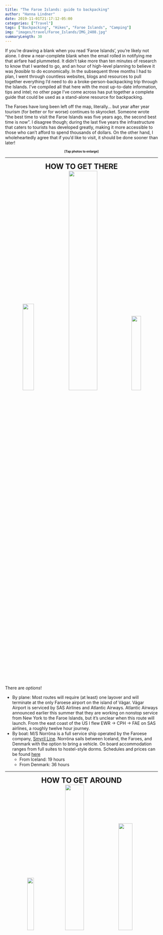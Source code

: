 ```yaml
---
title: "The Faroe Islands: guide to backpacking"
author: "Hanna Lindner"
date: 2019-11-01T21:17:12-05:00 
categories: ["Travel"]
tags: ["Backpacking", "Hikes", "Faroe Islands", "Camping"]
img: "images/travel/Faroe_Islands/IMG_2408.jpg"
summaryLength: 30
---
```


If you're drawing a blank when you read 'Faroe Islands', you're likely not alone. I drew a near-complete blank when the email rolled in notifying me that airfare had plummeted. It didn't take more than ten minutes of research to know that I wanted to go, and an hour of high-level planning to believe it was *feasible* to do economically. In the subsequent three months I had to plan, I went through countless websites, blogs and resources to pull together everything I'd need to do a broke-person-backpacking trip through the Islands. I've compiled all that here with the most up-to-date information, tips and intel; no other page I've come across has put together a complete guide that could be used as a stand-alone resource for backpacking.  

The Faroes have long been left off the map, literally... but year after year tourism (for better or for worse) continues to skyrocket. Someone wrote "the best time to visit the Faroe Islands was five years ago, the second best time is now". I disagree though; during the last five years the infrastructure that caters to tourists has developed greatly, making it more accessible to those who can't afford to spend thousands of dollars. On the other hand, I wholeheartedly agree that if you'd like to visit, it should be done sooner than later!

<center>
<font size="1">
**[Tap photos to enlarge]**
</font>
</center>
--- 

<center>
<font size="5">
**HOW TO GET THERE**
</font>
</center>
<center>
[![](/images/travel/Faroe_Islands/IMG_2198.JPG){ width=27% }](https://www.hannalindner.com/travel/Faroe_Islands/IMG_2198.jpg)
[![](/images/travel/Faroe_Islands/IMG_0134.JPG){ width=43% }](https://www.hannalindner.com/travel/Faroe_Islands/IMG_0134.jpg)
[![](/images/travel/Faroe_Islands/IMG_5270.JPG){ width=25% }](https://www.hannalindner.com/travel/Faroe_Islands/IMG_5270.jpg)  
</center>

There are *options*!  

- By plane: Most routes will require (at least) one layover and will terminate at the only Faroese airport on the island of Vágar. Vágar Airport is serviced by SAS Airlines and Atlantic Airways. Atlantic Airways announced earlier this summer that they are working on nonstop service from New York to the Faroe Islands, but it's unclear when this route will launch. From the east coast of the US I flew EWR -> CPH -> FAE on SAS airlines, a roughly twelve hour journey.  
- By boat: M/S Norröna is a full service ship operated by the Faroese company, [Smyril Line](https://www.symrilline.com/). Norröna sails between Iceland, the Faroes, and Denmark with the option to bring a vehicle. On board accommodation ranges from full suites to hostel-style dorms. Schedules and prices can be found [here](https://www.hannalindner.com/travel/Faroe_Islands/Sailing-Schedule-and-Ferry-crossing.pdf)  
    - From Iceland: 19 hours  
    - From Denmark: 36 hours  

---

<center>
<font size="5">
**HOW TO GET AROUND**
</font>
</center>
<center>
[![](/images/travel/Faroe_Islands/IMG_3010 2.JPG){ width=21% }](https://www.hannalindner.com/travel/Faroe_Islands/IMG_3010 2.jpg)
[![](/images/travel/Faroe_Islands/IMG_3845 2.JPG){ width=35% }](https://www.hannalindner.com/travel/Faroe_Islands/IMG_3845 2.jpg)
[![](/images/travel/Faroe_Islands/IMG_5755a.jpg){ width=30% }](https://www.hannalindner.com/travel/Faroe_Islands/IMG_5755a.jpg)
</center>

  &emsp; By and large, the most convenient way to get around is to rent a vehicle. Nearly all the rental companies are located either at the Airport or in the capital of Tórshavn, 45 minutes from the airport. A list of rental agencies can be found [here](https://www.visitfaroeislands.com/plan-your-stay/transport/car-rental/). Prices vary greatly based on location, high vs. low season, manual vs. automatic transmission, and car type but one should budget _at least_ $50 USD per day, less fees.  
  &emsp; Driving in the Faroes has its quirks. There are two sub-sea toll tunnels connecting the more populated islands (toll 100 DKK, ~\$15 USD). These tolls are only collected in one direction of travel and can be paid at the end of the tunnel at the Effo gas station within three days. In addition, there are numerous mountain tunnels throughout the country. The older ones require some caution as they are only wide enough for traffic to flow in one direction, so use the shoulder if available, otherwise pull into turnouts if you don't have the right of way. Most importantly, watch out for sheep!! You are required to call the police if sheep meets car. Check out the full [driving guide](https://www.visitfaroeislands.com/plan-your-stay/transport/getting-around/). As much as it is convenient, it is also expensive (AF)... 
  <center>
    [![](/images/travel/Faroe_Islands/IMG_3486.JPG){ width=26% }](https://www.hannalindner.com/travel/Faroe_Islands/IMG_3486.jpg)
    [![](/images/travel/Faroe_Islands/IMG_8397.JPG){ width=42% }](https://www.hannalindner.com/travel/Faroe_Islands/IMG_8397.jpg)
  </center>
  &emsp; Alternatively, one can make use of the available public transit: bus, ferry and helicopter. This was my tactic, and I read a lot of criticisms beforehand regarding going this route; the argument being that it leaves you limited. I couldn't disagree more! There wasn't a single destination I wanted to visit that I couldn't reach using the transit system. (There were minimal times where I had to use bus + hitchhike). It does however, require a degree of planning and flexibility.  
  &emsp; [Strandfaraskip Landsins](https://www.ssl.fo/en/) operates the bus and ferry system. First, consider how much you plan to use the bus and ferry systems because there are fare options: individual fare, 4-day unlimited, and 7-day unlimited. The unlimited options run 500 DKK (~\$74 USD) and 700 DKK (~\$103 USD) respectively. This may seem expensive but remember this includes passenger-only ferry fare  (except to Mykines). Travel cards can be purchased at the airport information booth or on any of the buses that stop at the Tórshavn bus terminal. Individual fares are route/distance based, and theoretically can be [calculated online](https://www.ssl.fo/en/tickets-and-prices/prices/) except the app seems broken...  
  &emsp; A transit map can be found [here](https://www.ssl.fo/en/customer-service/travel-map/), and the timetables [here](https://www.ssl.fo/en/timetable/ferry/7-tvoroyri-torshavn/). Regarding bus stops, they are easily located as most have a small bus shelter, or a yellow bus sign at the very least. It can be a little confusing in Tórshavn because the bus stops are numerous thanks to the (free) Tórshavn bus service. For an SSL bus, you can always get on and off at the [Tórshavn bus termial](https://www.google.com/maps/place/Bus+terminal/@62.0080025,-6.7672003,17z/data=!3m1!4b1!4m5!3m4!1s0x48bc2e0195976161:0x9a06ce04c59992ef!8m2!3d62.008!4d-6.7650116), though you can also request to get off elsewhere in Tórshavn. If you're planning with the time tables and notice that a ferry arrives in a village the same time a bus leaves that village, know they do this *on purpose* and they will wait for folks coming off the ferry. Info on the Tórshavn city bus [here](https://drive.google.com/file/d/1pumIUyjY0GOrQLUOOeEwSChLWdqgL-6C/view). Additionally there is a free [city bus](https://www.klaksvik.fo/download/file/c6bcfac26519b9335648332378f48a8302fc9f41.pdf) in the next largest city, Klaksvik.  
  &emsp; Using the ferry system is relatively straightforward: locate the ferry terminal, walk on, pay (on the outbound journey only) and make yourself comfortable. If you are bringing your vehicle, the only difference is you will want to show up a bit earlier to join the car queue to drive your vehicle on board. Depending on the route, the size of the ferries and their vehicle capacity differ greatly. The longest ferry ride is a two hour journey from Tórshavn to the southern most island of Suðuroy. This ferry has 7 decks and a full cafeteria. On the other end of the spectrum is the ferry to Mykines, which necessitates comment.  
  <center>
    [![](/images/travel/Faroe_Islands/IMG_1074.JPG){ width=47% }](https://www.hannalindner.com/travel/Faroe_Islands/IMG_1074.jpg)
  </center>
  &emsp; Mykines is one of the most popular stops in the Faroes thanks to its spectacular colonies of seabirds and puffins. It is also one of the hardest locations to access, as it's only reached by ferry or helicopter. Couple that with the fact that weather conditions often do not favor the ferry, and it can turn into a sore spot for those not willing/able to be flexible. Most important is to book **early**, and plan to try to go early in your trip case of a cancellation. The ferry Jósup holds 70 passengers only; occasionally they will offer additional trips during high season if enough people sign up. Tickets are separate from SSL travel cards and can be booked from the [Mykines website](http://www.mykines.fo/#/home). Note that if a trip is canceled due to weather you will be notified in advance and refunded. When I visited Mykines, I booked the helicopter outbound, and a return ferry all in the same day. However I was fully aware (and prepared) for the fact that if the evening ferry was canceled, I would then need to camp overnight in a village with a population of 17... i.e. there are few options there for supplies and accommodation.  
  <center>
  [![](/images/travel/Faroe_Islands/IMG_5400 2.JPG){ width=36% }](https://www.hannalindner.com/travel/Faroe_Islands/IMG_5400 2.jpg)
  [![](/images/travel/Faroe_Islands/IMG_0046 4.JPG){ width=28% }](https://www.hannalindner.com/travel/Faroe_Islands/IMG_0046 4.JPG)
  [![](/images/travel/Faroe_Islands/IMG_0050 3.JPG){ width=32% }](https://www.hannalindner.com/travel/Faroe_Islands/IMG_0050 3.JPG)
  </center>
  &emsp; Thanks to heavy government subsidies, it's possible to travel by helicopter while in the Faroes without needing to take out a small loan. Atlantic Airways runs the service, and depending on the route, you can [book](https://tyrla.atlantic.fo/) up to 7 or 2 days in advance. The helicopter runs on Mondays, Wednesdays and Fridays (sometimes Saturdays too) on a set timetable. You can only book trips in one direction, as it is really meant for the locals to be able to get around efficiently. You should arrive half an hour prior to departure to get checked in. I flew two trips: from [Tórshavn](https://www.google.com/maps/place/Heliport+Bodanes/@62.0190489,-6.7636944,1095m/data=!3m1!1e3!4m5!3m4!1s0x0:0x6171c4fb9132c869!8m2!3d62.0215483!4d-6.7574662) to [Mykines](https://www.google.com/maps/place/EKMS-+Mykines+Heliport/@62.1021344,-7.6472649,173m/data=!3m2!1e3!4b1!4m5!3m4!1s0x48be9300854447bb:0x42f590d91980803c!8m2!3d62.1021328!4d-7.6458798), and Tórshavn to Vágar (departs from the airport). The booking confirmation doesn't give detailed location information for departure, other than the city/village so if booking from somewhere other than those mentioned, I suggest checking a day or two prior with one of the many visitor centers. Both of my heli trips ran a cool ~$30 USD.  
  <center>
  [![](/images/travel/Faroe_Islands/thumbnail_IMG_2546.jpg){ width=40% }](https://www.hannalindner.com/travel/Faroe_Islands/thumbnail_IMG_2546.jpg)
  </center>
  &emsp; The last option for getting around is to hitchhike. There aren't a ton of places around the world where I'd rely on hitchhiking as a sole means of transit but the Faroes are special! This is  easiest in the smaller villages versus in Tórshavn and Klaksvik. There were a small handful of times when the bus didn't go quite where I needed to start a hike, or I didn't want to wait around for the bus so I'd opt for hitchhiking. The longest I waited was maybe ten minutes, and it was a great way to authentically see the Faroes; with the knowledge of a local! Some villages are *so* small that traffic is really limited - keep this is mind if you're on a schedule.
  
---

<center>
<font size="5">
**HOW + WHERE TO CAMP**
</font>
</center>
<center>
  [![](/images/travel/Faroe_Islands/IMG_3346.JPG){ width=70% }](https://www.hannalindner.com/travel/Faroe_Islands/IMG_3346.jpg)
</center>

  &emsp; Before getting into the specifics of the campsites, it is worth touching on gear. It is inevitable that at least one night will have absolutely wretched weather, so you really should prepare for the worst. That means making sure your (very waterproof) tent is sturdy enough to not buckle under the wind, perhaps replacing tent stakes with something built for poor conditions, and making sure guylines are up each night. Information on where to buy camping fuel can be found [here](https://www.visitfaroeislands.com/plan-your-stay/accommodation/camping/). (There seems to be two brands of fuel sold; UGAS [pictured here](https://www.hannalindner.com/travel/Faroe_Islands/IMG_3089.jpg), is what fits an MSR Pocket Rocket, and probably most standard camp stoves).  
  &emsp; Because much of the land in the Faroes is privately owned, there is no option to wild camp and you must make do with the 22 designated locations scattered throughout the islands. Most of the info can be found through the [camping website](https://camping.fo/locations), but this isn't always up to date and certain sites lack details especially when it comes to booking and payments. The camps located in small villages typically work in conjunction with a hostel, guest house, or visitor center to deal with payment. Price varies based on facilities offered at the site but range from 90 DKK to 200 DKK (~\$14 - ~\$30 USD). The following are sites I stayed at along with my experience and tips.  
  <center>
  [![](/images/travel/Faroe_Islands/IMG_2341.JPG){ width=40% }](https://www.hannalindner.com/travel/Faroe_Islands/IMG_2341.jpg)
  [![](/images/travel/Faroe_Islands/IMG_2354.JPG){ width=23% }](https://www.hannalindner.com/travel/Faroe_Islands/IMG_2354.jpg)
  [![](/images/travel/Faroe_Islands/IMG_2356.JPG){ width=30% }](https://www.hannalindner.com/travel/Faroe_Islands/IMG_2356.jpg)  
  </center>
  - [**Streymoy - Tórshavn:**](https://camping.fo/locations/location/80/torshavn) Definitely the least scenic/relaxing but the most convenient, as Tórshavn serves as a central location for supplies and transit. One should absolutely [book in advance](https://www.booking.com/hotel/fo/torshavn-camping.html?aid=304142&label=gen173nr-1DCAEoggI46AdIM1gEaEyIAQGYAQa4ARfIAQzYAQPoAQGIAgGoAgO4AovTp-YFwAIB&sid=55cc51fd71f1e9a766879e5fbcffb409&all_sr_blocks=471982403_147384822_2_0_0&checkin=2019-08-21&checkout=2019-08-22&dest_id=-2752670&dest_type=city&group_adults=1&group_children=0&hapos=1&highlighted_blocks=471982403_147384822_2_0_0&hpos=1&lang=en-us&no_rooms=1&req_adults=1&req_children=0&room1=A&sb_price_type=total&soz=1&sr_order=popularity&srepoch=1556736558&srpvid=4c4f8457a9210044&type=total&ucfs=1&lang_click=top;cdl=da;lang_changed=1) if possible during high season. By the end of August when I visited, it wasn't necessary to do so. Simply show up and pay inside the hostel (95 DKK, ~$14 USD). Camping here shares facilities with the hostel including kitchen, common space, showers, toilets, laundry, and wifi. The camping space itself is small, and is adjacent to a main road, so bring ear plugs!
    <center>
  [![](/images/travel/Faroe_Islands/IMG_2587.JPG){ width=32% }](https://www.hannalindner.com/travel/Faroe_Islands/IMG_2587.jpg)
  [![](/images/travel/Faroe_Islands/IMG_3437.JPG){ width=40% }](https://www.hannalindner.com/travel/Faroe_Islands/IMG_3437.jpg)
  [![](/images/travel/Faroe_Islands/IMG_2568.JPG){ width=23% }](https://www.hannalindner.com/travel/Faroe_Islands/IMG_2568.jpg)  
  </center>
  - [**Vágar - Giljanes:**](https://camping.fo/locations/location/82/giljanes) Located in between the villages of Miðvágur and Sandavágur, the Giljanes campsite is probably the next most popular after Tórshavn, and also merits [booking in advance](http://www.giljanes.fo/hostel/index.php/booking) if possible during high season. The set up is very similar to that of Tórshavn, except there is no front desk. Rather, there's a woman that hangs around the premise to accept payment. (Try to bring cash here if only staying one night - there is a minimum card payment and it is more than a single night's stay). It is possible to walk to this site from either of the neighboring villages.  
    <center>
  [![](/images/travel/Faroe_Islands/IMG_3081.JPG){ width=43% }](https://www.hannalindner.com/travel/Faroe_Islands/IMG_3081.jpg)
    [![](/images/travel/Faroe_Islands/IMG_0066.JPG){ width=51% }](https://www.hannalindner.com/travel/Faroe_Islands/IMG_0066.JPG)
  </center>
  - [**Kalsoy - Mikladalur:**](https://camping.fo/locations/location/72/mikladalur) This is one of those sites that's hard to get info on ahead of time, so most people tend to just show up. In theory, one pays for their stay at [Visit Norðoy](http://www.visitnordoy.fo) in Klaksvik on the way in. The tent area is large, quiet, and has a great view of the village and fjords. The facilities are basic: toilet and shower unless you rent the camping house which has a kitchen. The Seal Woman Statue is a short walk from the campsite, along with a large bus shelter that has seating, outlets, and a vending machine. This was one of my favorite sites!  
    <center>
  [![](/images/travel/Faroe_Islands/IMG_3222.JPG){ width=27% }](https://www.hannalindner.com/travel/Faroe_Islands/IMG_3222.jpg)
  [![](/images/travel/Faroe_Islands/IMG_3215.JPG){ width=51% }](https://www.hannalindner.com/travel/Faroe_Islands/IMG_3215.jpg)
  </center>
  - [**Eysturoy - Gjógv:**](https://camping.fo/locations/location/77/gjogv) I had a real love-hate relationship with this site. On one hand, I adored the village. On the other hand, the camping space you get for the price is outrageous. Payment is handled through [Gjáargarður Guesthouse](https://www.campingbygjogv.com/#) and while there is space for both caravans and tents (tent space is majorly cramped), everyone is charged the 200 DKK (\$30 USD) for a caravan. If you're trying to be slick and camp without paying, fine - possible, but you'll lack a key to access the toilets, showers, laundry and wifi password. Pro tip: buddy up with someone, split the cost and share the key for the facilities.
    <center>
  [![](/images/travel/Faroe_Islands/IMG_0691.JPG){ width=31% }](https://www.hannalindner.com/travel/Faroe_Islands/IMG_0691.jpg)
  [![](/images/travel/Faroe_Islands/IMG_4062.JPG){ width=27% }](https://www.hannalindner.com/travel/Faroe_Islands/IMG_3336.MOV)
  [![](/images/travel/Faroe_Islands/IMG_4777.JPG){ width=28% }](https://www.hannalindner.com/travel/Faroe_Islands/IMG_4777.jpg)
  </center>
  - [**Nólsoy - Nólsoy**](https://camping.fo/locations/location/79/nolsoy): Unless you do some digging, tent camping is not advertised for Nólsoy, but rest assured! There is a campsite, it is large (relatively speaking), picturesque, peaceful, and *free*. Definitely another favorite of mine. I had the entire site to myself, probably due in part to the poor advertising. As in any case, there's a trade off: Nólsoy is free because there are no facilities, other than the public toilets a few minutes walk into the village. Otherwise, you are suggested to use the sea if you need a shower (they've got the cutest little beach) and there is a grocery store in the village along with a few cafes and restaurants - just be mindful of the limited hours of operation. Major pro tip: go to the visitor center and ask to use the sauna (45 DKK?)... and don't you dare forget to jump in the sea.  
  
  &emsp; While I didn't get to stay here, I heard the [Æðuvík](https://camping.fo/locations/location/73/aeduvik) campsite is one of the more peaceful and picturesque options. Plus, they've got a hot tub you can rent. Additionally I didn't stay in [Eiði](https://camping.fo/locations/location/74/eidi) but another traveler I met did, and she said it was like something out of a horror movie in terms of facilities. Finally, I ran into so many people who overlooked the details of the [Klaksvik campsite](https://camping.fo/locations/location/139/klaksvik)... IT NO LONGER EXISTS. YOU CANNOT CAMP IN KLAKSVIK (for now)! A listing of all the campsites on Eysturoy with contact info for booking can be found [here](https://www.visiteysturoy.fo/en/accommodation/camping-og-tents/).

---

<center>
<font size="5">
**WHAT TO HIKE**
</font>
</center>

My itinerary packed as many hikes in as possible, anticipating that Mother Nature would have other things in store for me half the time. I think I experienced a great deal of luck, as only one of my attempts was truly thwarted by weather. I generally went for the classics, detailed below. These can all be found in great detail in the [Visit Faroe Islands hiking guide](https://visitfaroeislands.com/content/uploads/2016/07/vfi_hiking_uk_hqcompressed.pdf), except for the Kallur Lighthouse hike and Niðan á Barm.

  <center>
  [![](/images/travel/Faroe_Islands/IMG_2409.jpg){ width=41% }](https://www.hannalindner.com/travel/Faroe_Islands/IMG_2409.jpg)
  [![](/images/travel/Faroe_Islands/IMG_2401.jpg){ width=33% }](https://www.hannalindner.com/travel/Faroe_Islands/IMG_2401.jpg)
  [![](/images/travel/Faroe_Islands/IMG_0057.JPG){ width=18% }](https://www.hannalindner.com/travel/Faroe_Islands/IMG_0057.jpg)
  </center>
- **Vágar - Sørvágsvatn (5km/3mi RT):** I don't know if it was because this was my first hike of the trip, but my brain could not compute the beauty and essence of this place. Easily the most popular hike in the country, it's got the price tag to boot. Reach the [trailhead](https://www.google.com/maps/place/Mi%C3%B0v%C3%A1gurt+to+B%C3%B8sdalafossur+Trail+Head/@62.0449181,-7.206733,15z/data=!4m13!1m7!3m6!1s0x48be84a2a8c3bb37:0xac5a8a304b331a6b!2zU8O4cnbDoWdzdmF0bg!3b1!8m2!3d62.0484905!4d-7.235695!3m4!1s0x48be83d1e240376f:0xba9dcd19b4503184!8m2!3d62.0420245!4d-7.1994594) by traveling to the village of Miðvágur (bus route 300), and paying the 200 DKK (~$30 USD) hiking fee at the kiosk (only manned after 8am). Payment also includes a hot beverage and toilet access. It's certainly a hefty fee, but worth it in my opinion. However it would have been nice to see that money being used by the landowner to make more trail improvements - it was nearly impossible to get through the steep mud at the end.  

  <center>
  [![](/images/travel/Faroe_Islands/IMG_0163.jpg){ width=43% }](https://www.hannalindner.com/travel/Faroe_Islands/IMG_0163.jpg)
  [![](/images/travel/Faroe_Islands/IMG_0165.jpg){ width=43% }](https://www.hannalindner.com/travel/Faroe_Islands/IMG_0165.jpg)
  </center>
- **Vágar - Múlafossur/Gásadalur (7km/4.5mi RT):** After finishing the hike to Sørvágsvatn I caught a hitchhike to Bøur to make the hike to Gásadalur (even though, one can drive there now). The closest one can get by bus is to Sørvágur on the 300. The route consists of crossing over a steep mountain and into the valley, and is rated as difficult. Travel in one direction is about 2.5 hours so it's important to consider the forecast before setting out. The [trailhead](https://www.google.com/maps/place/62%C2%B005'53.8%22N+7%C2%B024'11.1%22W/@62.0913166,-7.4018486,13z/data=!4m6!3m5!1s0x48be9a9ce89b5d65:0xffbdc0713c8491e9!7e2!8m2!3d62.09827!4d-7.4030685) is located just before the tunnel to the left. Exhausted from hiking with my pack all day, I caught a hitchhike out of Gásadalur which only took a few minutes.
  <center>
  [![](/images/travel/Faroe_Islands/IMG_0148.jpg){ width=51% }](https://www.hannalindner.com/travel/Faroe_Islands/IMG_0148.jpg)
  [![](/images/travel/Faroe_Islands/IMG_0012.jpg){ width=43% }](https://www.hannalindner.com/travel/Faroe_Islands/IMG_0012.jpg)
  [![](/images/travel/Faroe_Islands/IMG_0121.jpg){ width=28% }](https://www.hannalindner.com/travel/Faroe_Islands/IMG_0121.jpg)
  [![](/images/travel/Faroe_Islands/IMG_4238.jpg){ width=24% }](https://www.hannalindner.com/travel/Faroe_Islands/IMG_2751.MOV)
  </center>
- **Mykines - Mykineshólmur (7km/4.5mi RT):** If you're lucky enough to get to Mykines, this hike to see the puffins and seabird colonies is surely on your agenda. This is another hike with a fee (100 DKK ~$15 USD) and can be paid [online](http://www.mykines.fo/#/home). Walk towards the west end of the village to locate the trail. The initial ascent is a bit steep but the hike as a whole is moderate. Definitely a great one to take slow and appreciate the raw beauty of Mykines and the swarms of birds. It's imperative to stay on trail here as it's surrounded by nesting puffins - whose population is sadly dwindling.  

  <center>
  [![](/images/travel/Faroe_Islands/IMG_0082 4.jpg){ width=31% }](https://www.hannalindner.com/travel/Faroe_Islands/IMG_0100.MP4)
  [![](/images/travel/Faroe_Islands/IMG_0065.jpg){ width=31% }](https://www.hannalindner.com/travel/Faroe_Islands/IMG_0065.jpg)
  [![](/images/travel/Faroe_Islands/IMG_0146.JPG){ width=31% }](https://www.hannalindner.com/travel/Faroe_Islands/IMG_0146.JPG)
  </center>
- **Suðuroy - Hvannhagi (6km/4mi loop):** This was the one hike I didn't originally plan, but weather pushed me to the much shorter Hvannhagi hike instead of the Suðuroy north to south hike. After disembarking the ferry, jump on the bus to Tvøroyri and walk west down Ovari Vegur (road) until it turns to trail. In not atrocious weather I imagine it's generally a moderate hike, but a shit storm of rain, fog and wind made it rather difficult. I was fortunate enough to run into a guided group that let me walk with them, otherwise I probably wouldn't have made the entire journey. After the steep descent just before Hvannhagi, one can either return the same way or continue the loop which eventually meets up with the inbound trail. Note that continuing the loop requires some scrambling and the trail isn't well marked. 

  <center>
  [![](/images/travel/Faroe_Islands/IMG_0214.jpg){ width=32% }](https://www.hannalindner.com/travel/Faroe_Islands/IMG_0214.jpg)
  [![](/images/travel/Faroe_Islands/IMG_1867.jpg){ width=42% }](https://www.hannalindner.com/travel/Faroe_Islands/IMG_1867.jpg)
  [![](/images/travel/Faroe_Islands/IMG_0101.JPG){ width=47% }](https://www.hannalindner.com/travel/Faroe_Islands/IMG_0101.JPG)
  </center>
- **Kalsoy - Kallur Lighthouse (5km/3mi RT):** It's not the most convenient to get to the tiny northern islands, but the hike to Kallur Lighthouse is one of several attractions that make it worth the journey. From Tórshavn, take bus 400 to Klaksvik, then ferry 56 to Syðradalur and finally bus 506 to Trøllanes. The trail starts at the west end of the tiny village. After the initial ascent, it's a fairly easy hike to the lighthouse. The tricky part is trying to identify the 'right' trail after passing the large cairns. Whether you end up on the real trail, or a sheep trail (as I did), it doesn't matter much as you'll likely be going in the right direction either way. There are some short offshoot trails to explore once you reach the lighthouse - the views from here are pretty spectacular! From here I recommend jumping back on the 506 and stopping in, or spending the night, in the nearby village, Mikladalur.

  <center>
  [![](/images/travel/Faroe_Islands/IMG_0139 3.JPG){ width=32% }](https://www.hannalindner.com/travel/Faroe_Islands/IMG_0139 3.JPG)
  [![](/images/travel/Faroe_Islands/IMG_0125 3.jpg){ width=32% }](https://www.hannalindner.com/travel/Faroe_Islands/IMG_0125 3.jpg)
  [![](/images/travel/Faroe_Islands/IMG_0107 3.jpg){ width=32% }](https://www.hannalindner.com/travel/Faroe_Islands/IMG_0107 3.jpg)
  </center>
- **Eysturoy - Niðan á Barm (3km/2mi RT):** This isn't a widely documented hike, but it was still a lovely consolation prize after timing, weather and exhaustion kept me from reaching Slættaratindur once I made it to Gjógv. You'll find the trailhead boasting a money collection box at the northwest side of the village. The landowner asks for 50 DKK (~$7 USD), which I found quite fair for the amount of work that has been put into the trail. (It's rather steep, much of it has wood or carved steps). It gets extremely windy midway through and most people seemed to turn around, but carrying on is well worth it for the serene cliffs at the end. One can choose to return down the same way, or make it into a loop hike.

  <center>
  [![](/images/travel/Faroe_Islands/IMG_0060 3.jpg){ width=27% }](https://www.hannalindner.com/travel/Faroe_Islands/IMG_0060 3.jpg)
  [![](/images/travel/Faroe_Islands/IMG_0025 2.jpg){ width=52% }](https://www.hannalindner.com/travel/Faroe_Islands/IMG_0025 2.jpg)  
  
  [![](/images/travel/Faroe_Islands/IMG_0106 2.JPG){ width=48% }](https://www.hannalindner.com/travel/Faroe_Islands/IMG_0106 2.JPG)
  [![](/images/travel/Faroe_Islands/IMG_0058 2.JPG){ width=30% }](https://www.hannalindner.com/travel/Faroe_Islands/IMG_0058 2.JPG)
  </center>
- **Nólsoy - Borðan (13km/8mi RT):** I feel like Nólsoy is woefully under appreciated due to its lack of massive sea cliffs. For a longer leisure hike, head to Nólsoy and make the hike to Borðan, which covers the length of the southern half of the island. The trail starts to left of the farm house at the end of Korndalsgøta road. This journey is all about slowing down and taking it all in, from the tall grasses to the squish of the mud under your feet. It's true... most of the terrain is exceptionally squishy and wet. Borðan is uninhabited now, but the old lighthouse is still happy to greet you when you arrive. 

---

<center>
<font size="5">
**GEAR LIST**
</font>
</center>

Essentials:  

- <strike>Rain jacket:</strike> A **DAMN GOOD** rain jacket: [Black Diamond Liquid Point jacket](https://www.backcountry.com/black-diamond-liquid-point-shell-jacket-womens?iv_=__iv_p_1_g_20964213139_c_306550114483_w_aud-318683175055:dsa-130400094739_n_g_d_c_v__l__t__r_1t1_x__y__f__o__z__i__j__s__e__h_9007284_ii__vi__&CMP_ID=PD_GOc001BR&utm_source=Google&utm_medium=PSBR&k_clickid=_k_CjwKCAjwibzsBRAMEiwA1pHZrnqpblJ9UXQ6GfVt5cqnT21_9xOfgPdN0Y49emizosCLpLqpdGQ9hRoCsmcQAvD_BwE_k_&rmatt=tsid:1042759|cid:305226139|agid:20964213139|tid:aud-318683175055:dsa-130400094739|crid:306550114483|nw:g|rnd:3421414261038777903|dvc:c|adp:1t1|mt:b|loc:9007284&gclid=CjwKCAjwibzsBRAMEiwA1pHZrnqpblJ9UXQ6GfVt5cqnT21_9xOfgPdN0Y49emizosCLpLqpdGQ9hRoCsmcQAvD_BwE) (I'm now a firm believer in Goretex)
- Sturdy AF tent: [Marmot Tungsten 1P 3S tent](https://www.backcountry.com/marmot-tungsten-1p-tent-1-person-3-season)
- Pack: [Black Diamond Onyx 57 liter pack](https://www.amazon.com/Black-Diamond-Onyx-Camping-Backpack/dp/B00DB1C1OS)  
- Waterproof pack cover: [Osprey pack cover (large)](https://www.amazon.com/Osprey-UltraLight-Raincover-Shadow-Large/dp/B00M45HWIM/ref=sr_1_1?keywords=osprey%2Bpack%2Bcover&qid=1569685393&s=sporting-goods&sr=1-1&th=1&psc=1) (This was a last minute purchase and damn, am I glad I did).
- Sleeping bag: [Big Agnes Lulu 15 synthetic integrated sleeping bag](https://www.rei.com/rei-garage/product/152267/big-agnes-lulu-15-sleeping-bag-womens)
- Sleeping pad: [Klymit insulated inflatable + camp pillow](https://www.costco.com/Klymit-Insulated-Static-V-Sleeping-Pad-with-X-Pillow.product.100320380.html) (okay... nobody *needs* a camp pillow)  
- Camp Stove: [MSR Pocket Rocket 2](https://www.backcountry.com/msr-pocketrocket-2-mini-stove-kit?CMP_SKU=CAS00CD&MER=0406&skid=CAS00CD-ONECOL-S8L&mr:trackingCode=604CAEAA-611E-E811-8102-005056944E17&mr:referralID=NA&mr:device=c&mr:adType=plaonline&iv_=__iv_p_1_g_39323529961_c_154691826213_w_aud-603159017437:pla-727236381327_n_g_d_c_v__l__t__r_1o4_x_pla_y_7811_f_online_o_CAS00CD-ONECOL-S8L_z_US_i_en_j_727236381327_s__e__h_9007284_ii__vi__&CMP_ID=PLA_GOc001&utm_source=Google&utm_medium=PLA&k_clickid=_k_CjwKCAjwibzsBRAMEiwA1pHZrhIsog4jLU7vPdK0vg5zoB8DRCMA4n400fx6U7rq5WQzKxQ9geNtthoCeOcQAvD_BwE_k_&gclid=CjwKCAjwibzsBRAMEiwA1pHZrhIsog4jLU7vPdK0vg5zoB8DRCMA4n400fx6U7rq5WQzKxQ9geNtthoCeOcQAvD_BwE) + UGAS fuel
- Warm base layer: [Columbia omni-heat](https://www.columbia.com/technology-omniheatreflective/#prefn1=productClass&prefv1=Baselayer) leggings and long sleeve shirt  
- Water repellent pants: [Columbia omni-shield pants](https://www.columbia.com/technology-omnishield/?icpa=tech&icid=subhero&icsa=f18&prid=rainandstain&crid=Omni-Shield#prefn1=activity&prefn2=productClass&prefv1=Hiking&prefv2=Pants) (special shoutout to the [Saturday trail pant](https://www.columbia.com/womens-saturday-trail-stretch-pant-1579861.html?dwvar_1579861_variationColor=265))
- Waterproof boots: [Columbia Newton Ridge boot](https://www.columbia.com/womens-newton-ridge-plus-waterproof-hiking-boot-BL3783.html?dwvar_BL3783_variationColor=231#start=1) 
- Warm hat: I used a wool headband which was good for summer. Half the time it was just useful to keep my hair from blowing all over the place!  
- Camp towel: any small quick drying towel will do
- Wool socks: [REI midweight wool socks](https://www.rei.com/product/118960/rei-co-op-midweight-merino-wool-hiking-34-crew-socks-womens)

Worth considering:  

- Headlamp: [Petzl Tikka](https://www.backcountry.com/petzl-tikka-headlamp-ptz006k?skid=PTZ006K-BL-ONESIZ&ti=U2VhcmNoIFJlc3VsdHM6cGV0emwgaGVhZGxhbXBzOjE6MzpwZXR6bCBoZWFkbGFtcHM=)   
- Dry bags for clothes and electronics: [Columbia PFG dry bags](https://www.columbia.com/low-drag-ii-drybag-set-1868331.html) (move this up to essential if you haven't got a pack cover)  
- Hydration bladder: [Camelbak 3L reservoir](https://www.backcountry.com/camelbak-crux-water-reservoir?s=a)  
- Camp/shower shoes: [Chacos ZX/2 sport sandals](https://www.rei.com/rei-garage/search?q=chacos&origin=web&pagesize=32&ir=q%3Achacos&sort=relevance&outlet=true)
- Power bank: [10000 mAh solar charger](https://www.amazon.com/gp/product/B07DW5LK2Z/ref=ppx_yo_dt_b_asin_title_o05_s00?ie=UTF8&psc=1) (Ironic, I know...)
- Waterproof gloves: [Sealskinz](https://www.rei.com/product/105954/sealskinz-dragon-eye-waterproof-gloves) (only found these useful for setting up camp in the rain)
- Sock liners: [Injinji wool liners](https://www.rei.com/product/112776/injinji-nuwool-liner-crew-socks) (I was really skeptical and reluctant to pay $12 for sock liners but my feet were still healing from blisters on a prior trip so it seemed like a good choice... It ended up being a *stellar* choice, these things are a godsend!)

Wish I had brought:  

- Hiking poles: Would have been nice for descending wet, muddy mountains whilst wearing my pack

---

<center>
<font size="5">
**MISCELLANEOUS RESOURCES**
</font>
</center>

- [Country map](https://www.hannalindner.com/travel/Faroe_Islands/FaroesMap.pdf) with transit routes + marked camping spots
- [Map of bus routes](https://www.ssl.fo/en/customer-service/travel-map)  
- [2019 tourist guide](https://visitfaroeislands.com/content/uploads/2019/03/tg2019_uk_lowres_spread.pdf)  
- [Village maps](http://visitnordoy.fo/frontpage/plan-your-stay/villages-maps/) for the northern islands  
- [High resolution village map](https://www.visitfaroeislands.com/content/uploads/2018/01/faroeislandsmapwithcityandvillagenameson2.png)  
- Visit Faroes [camping guide](https://issuu.com/visitfaroeislands/docs/camping_in_the_faroe_islands-issuu)

---

<center>
  [![](/images/travel/Faroe_Islands/IMG_0162.jpg){ width=60% }](https://www.hannalindner.com/travel/Faroe_Islands/IMG_0162.jpg)
</center>
<center>
**I want to acknowledge the past, present, and future generations of the Native Faroese people that originally settled in 9 A.D. It is their willingness to share their land, culture and kindness that make trips like this possible. Ultimately it is the people and their spirit that we remember and carry on to the next destination. Takk fyri!**
</center>
---